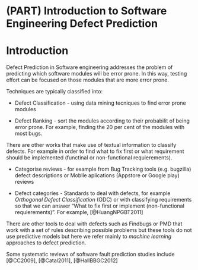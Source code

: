 # (PART) Introduction to Software Engineering Defect Prediction {-}


# Introduction

Defect Prediction in Software engineering addresses the problem of predicting which software modules will be error prone.  In this way, testing effort can be focused on those modules that are more error prone.
 
Techniques are typically classified into:

+ Defect Classification - using data mining tecniques to find error prone modules
  
+ Defect Ranking - sort the modules according to their probabilit of being error prone. For example, finding the 20 per cent of the modules with most bugs.
  

There are other works that make use of textual information to classify defects. For example in order to find what to fix first or what requirement should be implemented (functinal or non-functional requierements).

+ Categorise reviews - for example from Bug Tracking tools (e.g. bugzilla) defect descriptions or Mobile aplications (Appstore or Google play) reviews 

+ Defect categories - Standards to deal with defects, for example _Orthogonal Defect Classification_ (ODC) or with classifying requirements so that we can answer "What to fix first or implement (non-functional requierements)". For example, [@HuangNPGBT2011]


There are other tools to deal with defects such as Findbugs or PMD that work with a set of rules describing possible problems but these tools do not use predictive models but here we refer mainly to _machine learning_ approaches to defect prediction.

Some systematic reviews of software fault prediction studies include [@CC2009], [@Catal2011], [@HallBBGC2012]

